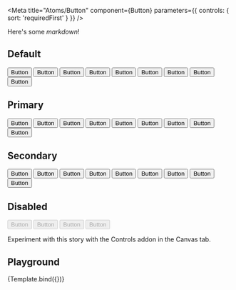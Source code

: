 
<Meta
  title="Atoms/Button"
  component={Button}
  parameters={{
    controls: {
      sort: 'requiredFirst'
    }
  }}
/>

Here's some _markdown_!

## Default
<Story name="Default">
  <StoryList >
    <Button size="s">Button</Button>
    <Button>Button</Button>
    <Button size="l">Button</Button>
  </StoryList>
  <StoryList >
    <Button size="s" variant="outlined">Button</Button>
    <Button variant="outlined">Button</Button>
    <Button size="l" variant="outlined">Button</Button>
  </StoryList>
  <StoryList >
    <Button size="s" variant="ghost">Button</Button>
    <Button variant="ghost">Button</Button>
    <Button size="l" variant="ghost">Button</Button>
  </StoryList>
</Story>


## Primary
<Story name="Primary">
  <StoryList>
    <Button size="s" variant="contained" color="primary">Button</Button>
    <Button color="primary"  variant="contained">Button</Button>
    <Button size="l"  variant="contained" color="primary">Button</Button>
  </StoryList>
  <StoryList>
    <Button size="s" variant="outlined" color="primary">Button</Button>
    <Button variant="outlined" color="primary">Button</Button>
    <Button size="l" variant="outlined" color="primary">Button</Button>
  </StoryList>
  <StoryList>
    <Button size="s" variant="ghost" color="primary">Button</Button>
    <Button variant="ghost" color="primary">Button</Button>
    <Button size="l" variant="ghost" color="primary">Button</Button>
  </StoryList>
</Story>

## Secondary
<Story name="Secondary">
  <StoryList>
    <Button size="s" color="secondary">Button</Button>
    <Button color="secondary">Button</Button>
    <Button size="l" color="secondary">Button</Button>
  </StoryList>
  <StoryList>
    <Button size="s" variant="outlined" color="secondary">Button</Button>
    <Button variant="outlined" color="secondary">Button</Button>
    <Button size="l" variant="outlined" color="secondary">Button</Button>
  </StoryList>
  <StoryList>
    <Button size="s" variant="ghost" color="secondary">Button</Button>
    <Button variant="ghost" color="secondary">Button</Button>
    <Button size="l" variant="ghost" color="secondary">Button</Button>
  </StoryList>
</Story>

## Disabled
<Story name="Disabled">
  <StoryList >
    <Button disabled variant="ghost">Button</Button>
    <Button size="s" disabled>Button</Button>
    <Button disabled>Button</Button>
    <Button size="l" disabled>Button</Button>
  </StoryList>
</Story>



Experiment with this story with the Controls addon in the Canvas tab.


<Props of={ButtonMain} />

## Playground

<Canvas>
  <Story
    name="Playground"
    args={{
      children: 'Button'
    }}
    argTypes={{
      variant: {
        control: {
          type: 'inline-radio',
          options: ['contained', 'outlined', 'ghost']
        }
      },
      color: {
        control: {
          type: 'inline-radio',
          options: ['primary', 'secondary', 'default']
        }
      },
      size: {
        control: {
          type: 'inline-radio',
          options: ['s', 'm', 'l']
        }
      },
      isRippleDisabled: {
        control: 'boolean'
      }
    }}
  >
    {Template.bind({})}
  </Story>
</Canvas>